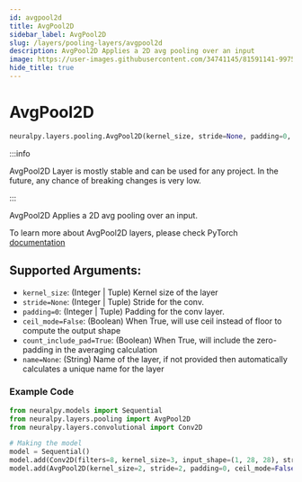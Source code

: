 ```yaml
---
id: avgpool2d
title: AvgPool2D
sidebar_label: AvgPool2D
slug: /layers/pooling-layers/avgpool2d
description: AvgPool2D Applies a 2D avg pooling over an input
image: https://user-images.githubusercontent.com/34741145/81591141-99752900-93d9-11ea-9ef6-cc2c68daaa19.png
hide_title: true
---
```


# AvgPool2D

```python
neuralpy.layers.pooling.AvgPool2D(kernel_size, stride=None, padding=0, ceil_mode=False, count_include_pad=True, name=None)
```

:::info

AvgPool2D Layer is mostly stable and can be used for any project. In the future, any chance of breaking changes is very low.

:::

AvgPool2D Applies a 2D avg pooling over an input.

To learn more about AvgPool2D layers, please check PyTorch [documentation](https://pytorch.org/docs/stable/nn.html#avgpool2d)

## Supported Arguments:

  - `kernel_size`: (Integer | Tuple) Kernel size of the layer
  - `stride=None`: (Integer | Tuple) Stride for the conv.
  - `padding=0`: (Integer | Tuple) Padding for the conv layer.
  - `ceil_mode=False`: (Boolean) When True, will use ceil instead of floor to compute the output shape
  - `count_include_pad=True`: (Boolean) When True, will include the zero-padding in the averaging calculation
  - `name=None`: (String) Name of the layer, if not provided then automatically calculates a unique name for the layer

### Example Code

```python
from neuralpy.models import Sequential
from neuralpy.layers.pooling import AvgPool2D
from neuralpy.layers.convolutional import Conv2D

# Making the model
model = Sequential()
model.add(Conv2D(filters=8, kernel_size=3, input_shape=(1, 28, 28), stride=1, name="first cnn"))
model.add(AvgPool2D(kernel_size=2, stride=2, padding=0, ceil_mode=False, count_include_pad=True, name="Pool Layer"))
```